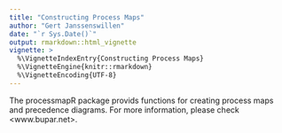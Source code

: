 ---
title: "Constructing Process Maps"
author: "Gert Janssenswillen"
date: "`r Sys.Date()`"
output: rmarkdown::html_vignette
vignette: >
  %\VignetteIndexEntry{Constructing Process Maps}
  %\VignetteEngine{knitr::rmarkdown}
  %\VignetteEncoding{UTF-8}
---

The processmapR package provids functions for creating process maps and precedence diagrams. For more information, please check <www.bupar.net>.

